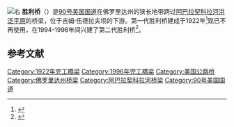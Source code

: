 [[File:Chattahoochee_FL_Apalachicola_River_bridges_and_dam01.JPG|右]]
{{Other uses|胜利桥}}
'''胜利桥'''（{{lang-en|Victory Bridge}}）是[[90号美国国道|90号美国国道]]在佛罗里达州的狭长地带跨过[[阿巴拉契科拉河|阿巴拉契科拉河]][[河漫滩|洪泛平原]]的桥梁，位于吉姆·伍德拉夫坝的下游。第一代胜利桥建成于1922年<ref name="MR">{{Cite journal|title=Victory Bridge Across Apalachicola Now Complete|url=https://books.google.com/books?id=aM0aAQAAMAAJ&pg=RA6-PA56&dq=%22Victory+Bridge%22+Apalachicola&hl=en&ei=k5WLTv-mPMWutwfJ05WeAw&sa=X&oi=book_result&ct=result&resnum=1&ved=0CDIQ6AEwAA#v=onepage&q=%22Victory%20Bridge%22%20Apalachicola&f=false|date=August 24, 1922|journal=Manufacturers' Record|publisher=Manufacturers' Record Publishing Co.|accessdate=2011-10-04|issue=8|editor-last=Edmonds|editor-first=Richard H.|location=Baltimore, MD|volume=82|page=56}}</ref>现已不再使用，在1994-1996年间兴建了第二代胜利桥<ref>{{Cite web|url=http://www.glfusa.com/project-victory-bridge.php|title=Victory BridgeSneads, Florida|publisher=GLF Construction}}</ref>。

== 参考文献 ==
{{reflist}}

[[Category:1922年完工橋梁|Category:1922年完工橋梁]]
[[Category:1996年完工橋梁|Category:1996年完工橋梁]]
[[Category:美国公路桥|Category:美国公路桥]]
[[Category:佛罗里达州桥梁|Category:佛罗里达州桥梁]]
[[Category:阿巴拉契科拉河桥梁|Category:阿巴拉契科拉河桥梁]]
[[Category:90号美国国道|Category:90号美国国道]]